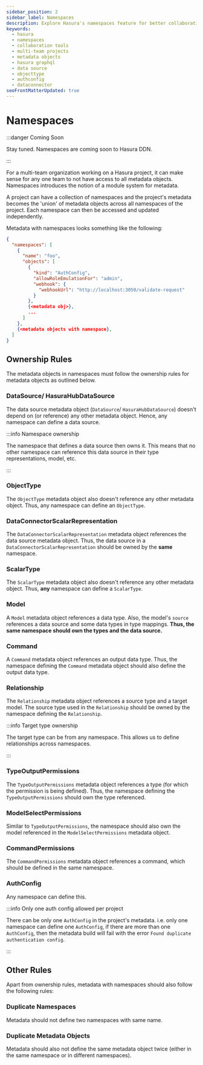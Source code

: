 ```yaml
---
sidebar_position: 2
sidebar_label: Namespaces
description: Explore Hasura's namespaces feature for better collaboration and improved organization in a multi-team project. Understand the utilization of namespaces in metadata and their ownership rules. 
keywords:
  - hasura
  - namespaces
  - collaboration tools
  - multi-team projects
  - metadata objects
  - hasura graphql
  - data source
  - objecttype
  - authconfig
  - dataconnector
seoFrontMatterUpdated: true
---
```


# Namespaces

:::danger Coming Soon

Stay tuned. Namespaces are coming soon to Hasura DDN.

:::

For a multi-team organization working on a Hasura project, it can make sense for any one team to not have access to all
metadata objects. Namespaces introduces the notion of a module system for metadata.

A project can have a collection of namespaces and the project's metadata becomes the 'union' of metadata objects across
all namespaces of the project. Each namespace can then be accessed and updated independently.

Metadata with namespaces looks something like the following:

```json
{
  "namespaces": [
    {
      "name": "foo",
      "objects": [
        {
          "kind": "AuthConfig",
          "allowRoleEmulationFor": "admin",
          "webhook": {
            "webhookUrl": "http://localhost:3050/validate-request"
          }
        },
        {<metadata obj>},
        ...
      ]
    },
    {<metadata objects with namespace},
  ]
}
```

## Ownership Rules

The metadata objects in namespaces must follow the ownership rules for metadata objects as outlined below.

### DataSource/ HasuraHubDataSource

The data source metadata object (`DataSource`/ `HasuraHubDataSource`) doesn't depend on (or reference) any other
metadata object. Hence, any namespace can define a data source.

:::info Namespace ownership

The namespace that defines a data source then owns it. This means that no other namespace can reference this data source
in their type representations, model, etc.

:::

### ObjectType

The `ObjectType` metadata object also doesn't reference any other metadata object. Thus, any namespace can define an
`ObjectType`.

### DataConnectorScalarRepresentation

The `DataConnectorScalarRepresentation` metadata object references the data source metadata object. Thus, the data
source in a `DataConnectorScalarRepresentation` should be owned by the **same** namespace.

### ScalarType

The `ScalarType` metadata object also doesn't reference any other metadata object. Thus, **any** namespace can define a
`ScalarType`.

### Model

A `Model` metadata object references a data type. Also, the model's `source` references a data source and some data
types in type mappings. **Thus, the same namespace should own the types and the data source.**

### Command

A `Command` metadata object references an output data type. Thus, the namespace defining the `Command` metadata object
should also define the output data type.

### Relationship

The `Relationship` metadata object references a source type and a target model. The source type used in the
`Relationship` should be owned by the namespace defining the `Relationship`.

:::info Target type ownership

The target type can be from any namespace. This allows us to define relationships across namespaces.

:::

### TypeOutputPermissions

The `TypeOutputPermissions` metadata object references a type (for which the permission is being defined). Thus, the
namespace defining the `TypeOutputPermissions` should own the type referenced.

### ModelSelectPermissions

Similar to `TypeOutputPermissions`, the namespace should also own the model referenced in the `ModelSelectPermissions`
metadata object.

### CommandPermissions

The `CommandPermissions` metadata object references a command, which should be defined in the same namespace.

### AuthConfig

Any namespace can define this.

:::info Only one auth config allowed per project

There can be only one `AuthConfig` in the project's metadata. i.e. only one namespace can define one `AuthConfig`, if
there are more than one `AuthConfig`, then the metadata build will fail with the error
`Found duplicate authentication config`.

:::

## Other Rules

Apart from ownership rules, metadata with namespaces should also follow the following rules:

### Duplicate Namespaces

Metadata should not define two namespaces with same name.

### Duplicate Metadata Objects

Metadata should also not define the same metadata object twice (either in the same namespace or in different
namespaces).
